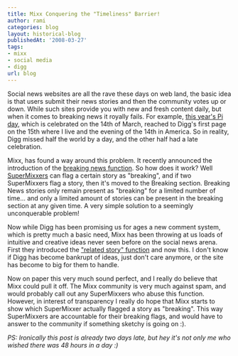 ```yaml
---
title: Mixx Conquering the "Timeliness" Barrier!
author: rami
categories: blog
layout: historical-blog
publishedAt: '2008-03-27'
tags:
- mixx
- social media
- digg
url: blog
---
```


Social news websites are all the rave these days on web land, the basic idea is that users submit their news stories and then the community votes up or down. While such sites provide you with new and fresh content daily, but when it comes to breaking news it royally fails. For example, [this year's Pi day](http://digg.com/general_sciences/Happy_Pi_Day_10), which is celebrated on the 14th of March, reached to Digg's first page on the 15th where I live and the evening of the 14th in America. So in reality, Digg missed half the world by a day, and the other half had a late celebration.

Mixx, has found a way around this problem. It recently announced the introduction of the [breaking news function](http://blog/.mixx.com/2008/03/25/mixx-puts-breaking-news-in-to-social-media/). So how does it work? Well [SuperMixxers](http://blog/.mixx.com/2008/02/19/adding-more-ingredients-to-the-mixx-related-content/) can flag a certain story as "breaking", and if two SuperMixxers flag a story, then it's moved to the Breaking section. Breaking News stories only remain present as "breaking" for a limited number of time... and only a limited amount of stories can be present in the breaking section at any given time. A very simple solution to a seemingly unconquerable problem!

Now while Digg has been promising us for ages a new comment system, which is pretty much a basic need, Mixx has been throwing at us loads of intuitive and creative ideas never seen before on the social news arena. First they introduced the ["related story" function](http://blog/.mixx.com/2008/02/19/adding-more-ingredients-to-the-mixx-related-content/) and now this. I don't know if Digg has become bankrupt of ideas, just don't care anymore, or the site has become to big for them to handle.

Now on paper this very much sound perfect, and I really do believe that Mixx could pull it off. The Mixx community is very much against spam, and would probably call out any SuperMixxers who abuse this function. However, in interest of transparency I really do hope that Mixx starts to show which SuperMixxer actually flagged a story as "breaking". This way SuperMixxers are accountable for their breaking flags, and would have to answer to the community if something sketchy is going on :).


_PS: Ironically this post is already two days late, but hey it's not only me who wished there was 48 hours in a day :)_
